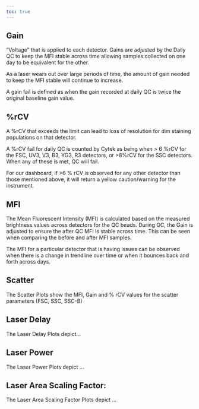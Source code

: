 ```yaml
---
toc: true
---
```


## Gain
"Voltage" that is applied to each detector. Gains are adjusted by the Daily QC to keep the MFI stable across time allowing samples collected on one day to be equivalent for the other. 

As a laser wears out over large periods of time, the amount of gain needed to keep the MFI stable will continue to increase. 

A gain fail is defined as when the gain recorded at daily QC is twice the original baseline gain value. 

## %rCV

A %rCV that exceeds the limit can lead to loss of resolution for dim staining populations on that detector.

A %rCV fail for daily QC is counted by Cytek as being when > 6 %rCV for the FSC, UV3, V3, B3, YG3, R3 detectors, or >8%rCV for the SSC detectors. When any of these is met, QC will fail. 

For our dashboard, if >6 % rCV is observed for any other detector than those mentioned above, it will return a yellow caution/warning for the instrument.

## MFI

The Mean Fluorescent Intensity (MFI) is calculated based on the measured brightness values across detectors for the QC beads. During QC, the Gain is adjusted to ensure the after QC MFI is stable across time. This can be seen when comparing the before and after MFI samples. 

The MFI for a particular detector that is having issues can be observed when there is a change in trendline over time or when it bounces back and forth across days.

## Scatter

The Scatter Plots show the MFI, Gain and % rCV values for the scatter parameters (FSC, SSC, SSC-B)


## Laser Delay

The Laser Delay Plots depict...

## Laser Power

The Laser Power Plots depict ...

## Laser Area Scaling Factor:

The Laser Area Scaling Factor Plots depict ...



